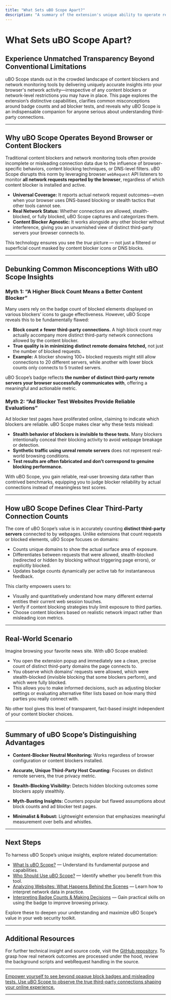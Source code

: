 ```yaml
---
title: "What Sets uBO Scope Apart?"
description: "A summary of the extension's unique ability to operate regardless of browser or content blocker, and to provide accurate, factual counts of distinct third-party connections. Contrasts uBO Scope’s insights with common misconceptions fostered by icon block counts and 'ad blocker test' websites."
---
```


# What Sets uBO Scope Apart?

## Experience Unmatched Transparency Beyond Conventional Limitations

uBO Scope stands out in the crowded landscape of content blockers and network monitoring tools by delivering uniquely accurate insights into your browser's network activity—irrespective of any content blockers or network-level restrictions you may have in place. This page explores the extension’s distinctive capabilities, clarifies common misconceptions around badge counts and ad blocker tests, and reveals why uBO Scope is an indispensable companion for anyone serious about understanding third-party connections.

---

## Why uBO Scope Operates Beyond Browser or Content Blockers

Traditional content blockers and network monitoring tools often provide incomplete or misleading connection data due to the influence of browser-specific behaviors, content blocking techniques, or DNS-level filters. uBO Scope disrupts this norm by leveraging browser `webRequest` API listeners to monitor **all network requests reported by the browser**, regardless of which content blocker is installed and active.

- **Universal Coverage:** It reports actual network request outcomes—even when your browser uses DNS-based blocking or stealth tactics that other tools cannot see.
- **Real Network Status:** Whether connections are allowed, stealth-blocked, or fully blocked, uBO Scope captures and categorizes them.
- **Content Blocker Agnostic:** It works alongside any other blocker without interference, giving you an unvarnished view of distinct third-party servers your browser connects to.

This technology ensures you see the *true* picture — not just a filtered or superficial count masked by content blocker icons or DNS blocks.

---

## Debunking Common Misconceptions With uBO Scope Insights

### Myth 1: “A Higher Block Count Means a Better Content Blocker”

Many users rely on the badge count of blocked elements displayed on various blockers’ icons to gauge effectiveness. However, uBO Scope reveals this to be fundamentally flawed:

- **Block count ≠ fewer third-party connections.** A high block count may actually accompany more distinct third-party network connections allowed by the content blocker.
- **True quality is in minimizing distinct remote domains fetched,** not just the number of blocked requests.
- **Example:** A blocker showing 100+ blocked requests might still allow connections to 20 different servers, while another with lower block counts only connects to 5 trusted servers.

uBO Scope’s badge reflects **the number of distinct third-party remote servers your browser successfully communicates with**, offering a meaningful and actionable metric.

### Myth 2: “Ad Blocker Test Websites Provide Reliable Evaluations”

Ad blocker test pages have proliferated online, claiming to indicate which blockers are reliable. uBO Scope makes clear why these tests mislead:

- **Stealth behavior of blockers is invisible to these tests.** Many blockers intentionally conceal their blocking activity to avoid webpage breakage or detection.
- **Synthetic traffic using unreal remote servers** does not represent real-world browsing conditions.
- **Test results are often fabricated and don’t correspond to genuine blocking performance.**

With uBO Scope, you gain reliable, real-user browsing data rather than contrived benchmarks, equipping you to judge blocker reliability by actual connections instead of meaningless test scores.

---

## How uBO Scope Defines Clear Third-Party Connection Counts

The core of uBO Scope’s value is in accurately counting **distinct third-party servers** connected to by webpages. Unlike extensions that count requests or blocked elements, uBO Scope focuses on domains:

- Counts unique domains to show the actual surface area of exposure.
- Differentiates between requests that were allowed, stealth-blocked (redirected or hidden by blocking without triggering page errors), or explicitly blocked.
- Updates badge counts dynamically per active tab for instantaneous feedback.

This clarity empowers users to:

- Visually and quantitatively understand how many different external entities their current web session touches.
- Verify if content blocking strategies truly limit exposure to third parties.
- Choose content blockers based on realistic network impact rather than misleading icon metrics.

---

## Real-World Scenario

Imagine browsing your favorite news site. With uBO Scope enabled:

- You open the extension popup and immediately see a clean, precise count of distinct third-party domains the page connects to.
- You observe which domains’ requests were allowed, which were stealth-blocked (invisible blocking that some blockers perform), and which were fully blocked.
- This allows you to make informed decisions, such as adjusting blocker settings or evaluating alternative filter lists based on how many third parties you really connect with.

No other tool gives this level of transparent, fact-based insight independent of your content blocker choices.

---

## Summary of uBO Scope’s Distinguishing Advantages

- **Content-Blocker Neutral Monitoring:** Works regardless of browser configuration or content blockers installed.

- **Accurate, Unique Third-Party Host Counting:** Focuses on distinct remote servers, the true privacy metric.

- **Stealth-Blocking Visibility:** Detects hidden blocking outcomes some blockers apply stealthily.

- **Myth-Busting Insights:** Counters popular but flawed assumptions about block counts and ad blocker test pages.

- **Minimalist & Robust:** Lightweight extension that emphasizes meaningful measurement over bells and whistles.


---

## Next Steps

To harness uBO Scope’s unique insights, explore related documentation:

- [What Is uBO Scope?](./what-is-ubo-scope) — Understand its fundamental purpose and capabilities.
- [Who Should Use uBO Scope?](./who-should-use) — Identify whether you benefit from this tool.
- [Analyzing Websites: What Happens Behind the Scenes](../guides/real-world-usage/analyzing-websites) — Learn how to interpret network data in practice.
- [Interpreting Badge Counts & Making Decisions](../guides/getting-started/interpret-badge-counts) — Gain practical skills on using the badge to improve browsing privacy.

Explore these to deepen your understanding and maximize uBO Scope’s value in your web security toolkit.

---

## Additional Resources

For further technical insight and source code, visit the [GitHub repository](https://github.com/gorhill/uBO-Scope). To grasp how real network outcomes are processed under the hood, review the background scripts and webRequest handling in the source.


---

<u>Empower yourself to see beyond opaque block badges and misleading tests. Use uBO Scope to observe the true third-party connections shaping your online experience.</u>

---